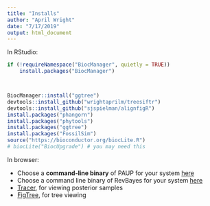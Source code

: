 ```yaml
---
title: "Installs"
author: "April Wright"
date: "7/17/2019"
output: html_document
---
```

In RStudio:

```r
if (!requireNamespace("BiocManager", quietly = TRUE))
    install.packages("BiocManager")



BiocManager::install("ggtree")
devtools::install_github("wrightaprilm/treesiftr")
devtools::install_github("sjspielman/alignfigR")
install.packages("phangorn")
install.packages("phytools")
install.packages("ggtree")
install.packages("FossilSim")
source("https://bioconductor.org/biocLite.R")
# biocLite("BiocUpgrade") # you may need this

```

In browser: 

- Choose a __command-line binary__ of PAUP for your system [here](http://phylosolutions.com/paup-test/)
- Choose a command line binary of RevBayes for your system [here](https://revbayes.github.io/software)
- [Tracer](http://tree.bio.ed.ac.uk/software/tracer/), for viewing posterior samples 
- [FigTree](http://tree.bio.ed.ac.uk/software/figtree/), for tree viewing
